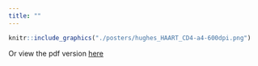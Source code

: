 ```yaml
---
title: ""
---
```


```r
knitr::include_graphics("./posters/hughes_HAART_CD4-a4-600dpi.png")
```

Or view the pdf version [here](./posters/hughes_HAART_CD4-a4.pdf)
